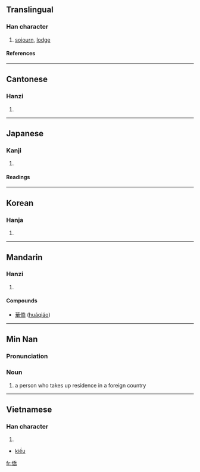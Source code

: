 {{see|侨}}

==Translingual==
===Han character===
{{Han char|rn=9|rad=人|as=12|sn=14|four=2222<sub>7</sub>|canj=人竹大月 (OHKB)}}
# [[sojourn]], [[lodge]]
====References====
{{Han ref|kx=0116.120|dkj=01088|dj=0247.240|hdz=10220.040|uh=50D1|ud=20689|bh=B9B4|bd=47540}}
----
==Cantonese==
===Hanzi===
{{yue-hanzi|jyut=|y=kiu4}}
# {{defn|Cantonese}}
----
==Japanese==
===Kanji===
{{ja-kanji|grade=|rs=人12}}
# {{defn|Japanese}} 
====Readings====
{{ja-readings|on=[[きょう]] (kyō)|kun=[[たかい]] (takai)}}
----
==Korean==
===Hanja===
{{ko-hanja|hangeul=[[교]]|rv=gyo|mr=kyo}}
# {{defn|Korean}}
----
==Mandarin==
===Hanzi===
{{cmn-hanzi|sim=侨|pin=[[qiáo]] ([[qiao2]])|wg=ch'iao<sup>2</sup>}}
# {{defn|Mandarin}}

====Compounds====
* [[華僑]] ([[huáqiáo]])

----

==Min Nan==

===Pronunciation===
{{IPA|[ kiau˧˥ ]}}

===Noun===
{{nan-noun|t|poj=kiâu|pojt=kiau5|tra=僑|sim=侨|rs=人12}}

# {{literary|lang=nan-tw|skey=人12}} a person who takes up residence in a foreign country

----

==Vietnamese==
===Han character===
{{vi-hantu}}
# {{defn|Vietnamese}}
*[[kiều]]

[[fr:僑]]